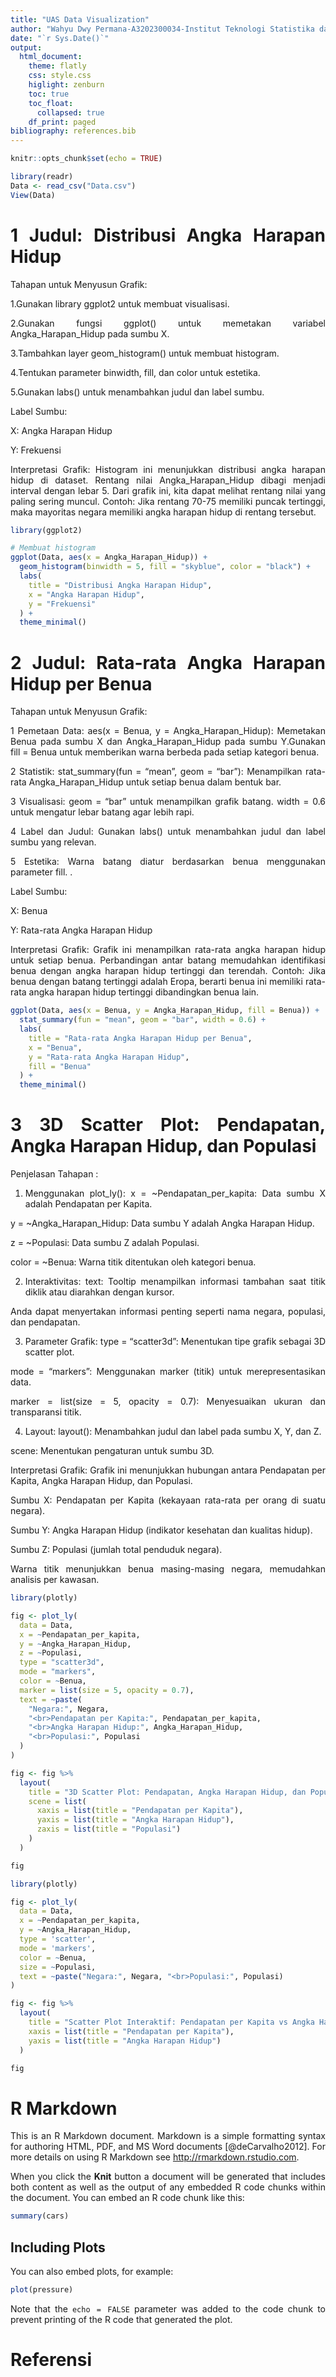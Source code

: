 ```yaml
---
title: "UAS Data Visualization" 
author: "Wahyu Dwy Permana-A3202300034-Institut Teknologi Statistika dan Bisnis Muhammadiyah"
date: "`r Sys.Date()`"
output: 
  html_document:
    theme: flatly
    css: style.css
    higlight: zenburn
    toc: true
    toc_float:
      collapsed: true
    df_print: paged
bibliography: references.bib
---
```


```{=html}
<style>
body{
text-align: justify}
</style>
```
```r
knitr::opts_chunk$set(echo = TRUE)
```


```r
library(readr)
Data <- read_csv("Data.csv")
View(Data)
```


# 1 Judul: Distribusi Angka Harapan Hidup
Tahapan untuk Menyusun Grafik:

1.Gunakan library ggplot2 untuk membuat visualisasi.

2.Gunakan fungsi ggplot() untuk memetakan variabel Angka_Harapan_Hidup pada sumbu X.

3.Tambahkan layer geom_histogram() untuk membuat histogram.

4.Tentukan parameter binwidth, fill, dan color untuk estetika.

5.Gunakan labs() untuk menambahkan judul dan label sumbu.

Label Sumbu:

X: Angka Harapan Hidup

Y: Frekuensi

Interpretasi Grafik:
Histogram ini menunjukkan distribusi angka harapan hidup di dataset. Rentang nilai Angka_Harapan_Hidup dibagi menjadi interval dengan lebar 5. Dari grafik ini, kita dapat melihat rentang nilai yang paling sering muncul. Contoh: Jika rentang 70-75 memiliki puncak tertinggi, maka mayoritas negara memiliki angka harapan hidup di rentang tersebut.


```r
library(ggplot2)

# Membuat histogram
ggplot(Data, aes(x = Angka_Harapan_Hidup)) +
  geom_histogram(binwidth = 5, fill = "skyblue", color = "black") +
  labs(
    title = "Distribusi Angka Harapan Hidup",
    x = "Angka Harapan Hidup",
    y = "Frekuensi"
  ) +
  theme_minimal()

```

# 2 Judul: Rata-rata Angka Harapan Hidup per Benua
Tahapan untuk Menyusun Grafik:

1 Pemetaan Data: aes(x = Benua, y = Angka_Harapan_Hidup): Memetakan Benua pada sumbu X dan Angka_Harapan_Hidup pada sumbu Y.Gunakan fill = Benua untuk memberikan warna berbeda pada setiap kategori benua.

2 Statistik: stat_summary(fun = "mean", geom = "bar"): Menampilkan rata-rata Angka_Harapan_Hidup untuk setiap benua dalam bentuk bar.

3 Visualisasi: geom = "bar" untuk menampilkan grafik batang. width = 0.6 untuk mengatur lebar batang agar lebih rapi.

4 Label dan Judul: Gunakan labs() untuk menambahkan judul dan label sumbu yang relevan.

5 Estetika: Warna batang diatur berdasarkan benua menggunakan parameter fill.
.

Label Sumbu:

X: Benua

Y: Rata-rata Angka Harapan Hidup

Interpretasi Grafik:
Grafik ini menampilkan rata-rata angka harapan hidup untuk setiap benua.
Perbandingan antar batang memudahkan identifikasi benua dengan angka harapan hidup tertinggi dan terendah.
Contoh: Jika benua dengan batang tertinggi adalah Eropa, berarti benua ini memiliki rata-rata angka harapan hidup tertinggi dibandingkan benua lain.

```r
ggplot(Data, aes(x = Benua, y = Angka_Harapan_Hidup, fill = Benua)) +
  stat_summary(fun = "mean", geom = "bar", width = 0.6) +
  labs(
    title = "Rata-rata Angka Harapan Hidup per Benua",
    x = "Benua",
    y = "Rata-rata Angka Harapan Hidup",
    fill = "Benua"
  ) +
  theme_minimal()

```

# 3 3D Scatter Plot: Pendapatan, Angka Harapan Hidup, dan Populasi

Penjelasan Tahapan :

1. Menggunakan plot_ly():
x = ~Pendapatan_per_kapita: Data sumbu X adalah Pendapatan per Kapita.

y = ~Angka_Harapan_Hidup: Data sumbu Y adalah Angka Harapan Hidup.

z = ~Populasi: Data sumbu Z adalah Populasi.

color = ~Benua: Warna titik ditentukan oleh kategori benua.

2. Interaktivitas:
text: Tooltip menampilkan informasi tambahan saat titik diklik atau diarahkan dengan kursor.

Anda dapat menyertakan informasi penting seperti nama negara, populasi, dan pendapatan.

3. Parameter Grafik:
type = "scatter3d": Menentukan tipe grafik sebagai 3D scatter plot.

mode = "markers": Menggunakan marker (titik) untuk merepresentasikan data.

marker = list(size = 5, opacity = 0.7): Menyesuaikan ukuran dan transparansi titik.

4. Layout:
layout(): Menambahkan judul dan label pada sumbu X, Y, dan Z.

scene: Menentukan pengaturan untuk sumbu 3D.

Interpretasi Grafik:
Grafik ini menunjukkan hubungan antara Pendapatan per Kapita, Angka Harapan Hidup, dan Populasi.

Sumbu X: Pendapatan per Kapita (kekayaan rata-rata per orang di suatu negara).

Sumbu Y: Angka Harapan Hidup (indikator kesehatan dan kualitas hidup).

Sumbu Z: Populasi (jumlah total penduduk negara).

Warna titik menunjukkan benua masing-masing negara, memudahkan analisis per kawasan.
```r
library(plotly)

fig <- plot_ly(
  data = Data,
  x = ~Pendapatan_per_kapita,
  y = ~Angka_Harapan_Hidup,
  z = ~Populasi,
  type = "scatter3d",
  mode = "markers",
  color = ~Benua,
  marker = list(size = 5, opacity = 0.7),
  text = ~paste(
    "Negara:", Negara,
    "<br>Pendapatan per Kapita:", Pendapatan_per_kapita,
    "<br>Angka Harapan Hidup:", Angka_Harapan_Hidup,
    "<br>Populasi:", Populasi
  )
)

fig <- fig %>%
  layout(
    title = "3D Scatter Plot: Pendapatan, Angka Harapan Hidup, dan Populasi",
    scene = list(
      xaxis = list(title = "Pendapatan per Kapita"),
      yaxis = list(title = "Angka Harapan Hidup"),
      zaxis = list(title = "Populasi")
    )
  )

fig

```




```r
library(plotly)

fig <- plot_ly(
  data = Data,
  x = ~Pendapatan_per_kapita,
  y = ~Angka_Harapan_Hidup,
  type = 'scatter',
  mode = 'markers',
  color = ~Benua,
  size = ~Populasi,
  text = ~paste("Negara:", Negara, "<br>Populasi:", Populasi)
)

fig <- fig %>%
  layout(
    title = "Scatter Plot Interaktif: Pendapatan per Kapita vs Angka Harapan Hidup",
    xaxis = list(title = "Pendapatan per Kapita"),
    yaxis = list(title = "Angka Harapan Hidup")
  )

fig

```



# R Markdown

This is an R Markdown document. Markdown is a simple formatting syntax for authoring HTML, PDF, and MS Word documents [@deCarvalho2012]. For more details on using R Markdown see <http://rmarkdown.rstudio.com>.

When you click the **Knit** button a document will be generated that includes both content as well as the output of any embedded R code chunks within the document. You can embed an R code chunk like this:

```r
summary(cars)
```

## Including Plots

You can also embed plots, for example:

```r
plot(pressure)
```

Note that the `echo = FALSE` parameter was added to the code chunk to prevent printing of the R code that generated the plot.

# Referensi
